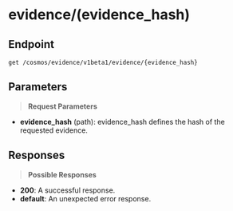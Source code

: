 # evidence/(evidence_hash)

## Endpoint
```http
get /cosmos/evidence/v1beta1/evidence/{evidence_hash}
```

## Parameters
> **Request Parameters**

- **evidence_hash** (path): evidence_hash defines the hash of the requested evidence.

## Responses
> **Possible Responses**

- **200**: A successful response.
- **default**: An unexpected error response.

